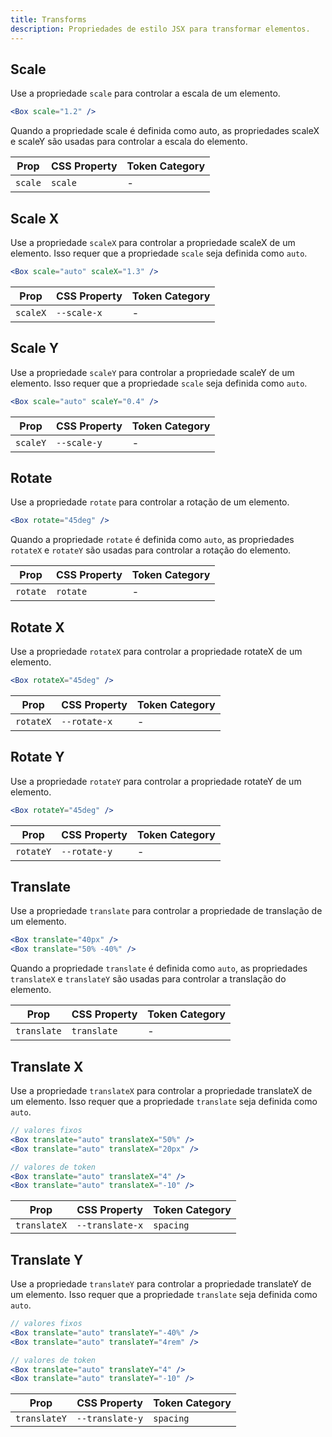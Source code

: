 ```yaml
---
title: Transforms
description: Propriedades de estilo JSX para transformar elementos.
---
```


## Scale

Use a propriedade `scale` para controlar a escala de um elemento.

```jsx
<Box scale="1.2" />
```

Quando a propriedade scale é definida como auto, as propriedades scaleX e scaleY são usadas para controlar a escala do elemento.

| Prop    | CSS Property | Token Category |
| ------- | ------------ | -------------- |
| `scale` | `scale`      | -              |

## Scale X

Use a propriedade `scaleX` para controlar a propriedade scaleX de um elemento. Isso requer que a propriedade `scale` seja definida como `auto`.

```jsx
<Box scale="auto" scaleX="1.3" />
```

| Prop     | CSS Property | Token Category |
| -------- | ------------ | -------------- |
| `scaleX` | `--scale-x`  | -              |

## Scale Y

Use a propriedade `scaleY` para controlar a propriedade scaleY de um elemento. Isso requer que a propriedade `scale` seja definida como `auto`.

```jsx
<Box scale="auto" scaleY="0.4" />
```

| Prop     | CSS Property | Token Category |
| -------- | ------------ | -------------- |
| `scaleY` | `--scale-y`  | -              |

## Rotate

Use a propriedade `rotate` para controlar a rotação de um elemento.

```jsx
<Box rotate="45deg" />
```

Quando a propriedade `rotate` é definida como `auto`, as propriedades `rotateX` e `rotateY` são usadas para controlar a rotação do elemento.

| Prop     | CSS Property | Token Category |
| -------- | ------------ | -------------- |
| `rotate` | `rotate`     | -              |

## Rotate X

Use a propriedade `rotateX` para controlar a propriedade rotateX de um elemento.

```jsx
<Box rotateX="45deg" />
```

| Prop      | CSS Property | Token Category |
| --------- | ------------ | -------------- |
| `rotateX` | `--rotate-x` | -              |

## Rotate Y

Use a propriedade `rotateY` para controlar a propriedade rotateY de um elemento.

```jsx
<Box rotateY="45deg" />
```

| Prop      | CSS Property | Token Category |
| --------- | ------------ | -------------- |
| `rotateY` | `--rotate-y` | -              |

## Translate

Use a propriedade `translate` para controlar a propriedade de translação de um elemento.

```jsx
<Box translate="40px" />
<Box translate="50% -40%" />
```

Quando a propriedade `translate` é definida como `auto`, as propriedades `translateX` e `translateY` são usadas para controlar a translação do elemento.

| Prop        | CSS Property | Token Category |
| ----------- | ------------ | -------------- |
| `translate` | `translate`  | -              |

## Translate X

Use a propriedade `translateX` para controlar a propriedade translateX de um elemento. Isso requer que a propriedade `translate` seja definida como `auto`.

```jsx
// valores fixos
<Box translate="auto" translateX="50%" />
<Box translate="auto" translateX="20px" />

// valores de token
<Box translate="auto" translateX="4" />
<Box translate="auto" translateX="-10" />
```

| Prop         | CSS Property    | Token Category |
| ------------ | --------------- | -------------- |
| `translateX` | `--translate-x` | `spacing`      |

## Translate Y

Use a propriedade `translateY` para controlar a propriedade translateY de um elemento. Isso requer que a propriedade `translate` seja definida como `auto`.

```jsx
// valores fixos
<Box translate="auto" translateY="-40%" />
<Box translate="auto" translateY="4rem" />

// valores de token
<Box translate="auto" translateY="4" />
<Box translate="auto" translateY="-10" />
```

| Prop         | CSS Property    | Token Category |
| ------------ | --------------- | -------------- |
| `translateY` | `--translate-y` | `spacing`      |
